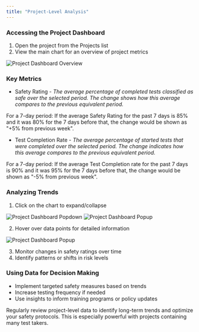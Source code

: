 ```yaml
---
title: "Project-Level Analysis"
---
```


### Accessing the Project Dashboard[​](#accessing-the-project-dashboard "Direct link to Accessing the Project Dashboard")

1. Open the project from the Projects list
2. View the main chart for an overview of project metrics

![Project Dashboard Overview](/images/docs/Viewing-Results/assets/images/dashboard-clean-ytd-a98e29111e7fa9eadafe2dec76a1638c.png)

### Key Metrics[​](#key-metrics "Direct link to Key Metrics")

* Safety Rating - *The average percentage of completed tests classified as safe over the selected period. The change shows how this average compares to the previous equivalent period.*

<Note>
  For a 7-day period: If the average Safety Rating for the past 7 days is 85% and it was 80% for the 7 days before that, the change would be shown as "+5% from previous week".
</Note>

* Test Completion Rate - *The average percentage of started tests that were completed over the selected period. The change indicates how this average compares to the previous equivalent period.*

<Note>
  For a 7-day period: If the average Test Completion rate for the past 7 days is 90% and it was 95% for the 7 days before that, the change would be shown as "-5% from previous week".
</Note>

### Analyzing Trends[​](#analyzing-trends "Direct link to Analyzing Trends")

1. Click on the chart to expand/collapse

![Project Dashboard Popdown](/images/docs/Viewing-Results/assets/images/dashboard-dropdown-ytd-05a2f52688b6519246c6bfb8796b5560.png) ![Project Dashboard Popup](/images/docs/Viewing-Results/assets/images/dashboard-dropup-ytd-0d450dffc9dd50fdddf7c85aab8b7d1d.png)

2. Hover over data points for detailed information

![Project Dashboard Popup](/images/docs/Viewing-Results/assets/images/dashboard-tooltip-ytd-4d81efc9ecc3848ccdf0a62f03638109.png)

3. Monitor changes in safety ratings over time
4. Identify patterns or shifts in risk levels

### Using Data for Decision Making[​](#using-data-for-decision-making "Direct link to Using Data for Decision Making")

* Implement targeted safety measures based on trends
* Increase testing frequency if needed
* Use insights to inform training programs or policy updates

<Check>
  Regularly review project-level data to identify long-term trends and optimize your safety protocols. This is especially powerful with projects containing many test takers.
</Check>
